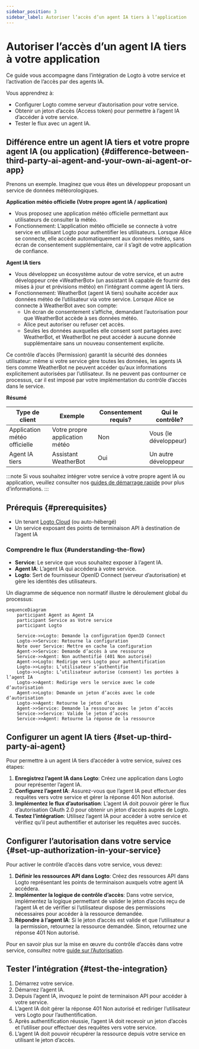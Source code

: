 ```yaml
---
sidebar_position: 3
sidebar_label: Autoriser l’accès d’un agent IA tiers à l’application
---
```



# Autoriser l’accès d’un agent IA tiers à votre application

Ce guide vous accompagne dans l’intégration de Logto à votre service et l’activation de l’accès par des agents IA.

Vous apprendrez à:

- Configurer Logto comme serveur d’autorisation pour votre service.
- Obtenir un jeton d’accès (Access token) pour permettre à l’agent IA d’accéder à votre service.
- Tester le flux avec un agent IA.

## Différence entre un agent IA tiers et votre propre agent IA (ou application) \{#difference-between-third-party-ai-agent-and-your-own-ai-agent-or-app}

Prenons un exemple. Imaginez que vous êtes un développeur proposant un service de données météorologiques.

**Application météo officielle (Votre propre agent IA / application)**

- Vous proposez une application météo officielle permettant aux utilisateurs de consulter la météo.
- Fonctionnement: L’application météo officielle se connecte à votre service en utilisant Logto pour authentifier les utilisateurs. Lorsque Alice se connecte, elle accède automatiquement aux données météo, sans écran de consentement supplémentaire, car il s’agit de votre application de confiance.

**Agent IA tiers**

- Vous développez un écosystème autour de votre service, et un autre développeur crée «WeatherBot» (un assistant IA capable de fournir des mises à jour et prévisions météo) en l’intégrant comme agent IA tiers.
- Fonctionnement: WeatherBot (agent IA tiers) souhaite accéder aux données météo de l’utilisateur via votre service. Lorsque Alice se connecte à WeatherBot avec son compte:
  - Un écran de consentement s’affiche, demandant l’autorisation pour que WeatherBot accède à ses données météo.
  - Alice peut autoriser ou refuser cet accès.
  - Seules les données auxquelles elle consent sont partagées avec WeatherBot, et WeatherBot ne peut accéder à aucune donnée supplémentaire sans un nouveau consentement explicite.

Ce contrôle d’accès (Permission) garantit la sécurité des données utilisateur: même si votre service gère toutes les données, les agents IA tiers comme WeatherBot ne peuvent accéder qu’aux informations explicitement autorisées par l’utilisateur. Ils ne peuvent pas contourner ce processus, car il est imposé par votre implémentation du contrôle d’accès dans le service.

**Résumé**

| Type de client               | Exemple                        | Consentement requis? | Qui le contrôle?      |
| ---------------------------- | ------------------------------ | -------------------- | --------------------- |
| Application météo officielle | Votre propre application météo | Non                  | Vous (le développeur) |
| Agent IA tiers               | Assistant WeatherBot           | Oui                  | Un autre développeur  |

:::note
Si vous souhaitez intégrer votre service à votre propre agent IA ou application, veuillez consulter nos [guides de démarrage rapide](/quick-starts) pour plus d’informations.
:::

## Prérequis \{#prerequisites}

- Un tenant [Logto Cloud](https://cloud.logto.io) (ou auto-hébergé)
- Un service exposant des points de terminaison API à destination de l’agent IA

### Comprendre le flux \{#understanding-the-flow}

- **Service**: Le service que vous souhaitez exposer à l’agent IA.
- **Agent IA**: L’agent IA qui accédera à votre service.
- **Logto**: Sert de fournisseur OpenID Connect (serveur d’autorisation) et gère les identités des utilisateurs.

Un diagramme de séquence non normatif illustre le déroulement global du processus:

```mermaid
sequenceDiagram
    participant Agent as Agent IA
    participant Service as Votre service
    participant Logto

    Service->>Logto: Demande la configuration OpenID Connect
    Logto->>Service: Retourne la configuration
    Note over Service: Mettre en cache la configuration
    Agent->>Service: Demande d’accès à une ressource
    Service->>Agent: Non authentifié (401 Non autorisé)
    Agent->>Logto: Redirige vers Logto pour authentification
    Logto->>Logto: L’utilisateur s’authentifie
    Logto->>Logto: L’utilisateur autorise (consent) les portées à l’agent IA
    Logto->>Agent: Redirige vers le service avec le code d’autorisation
    Agent->>Logto: Demande un jeton d’accès avec le code d’autorisation
    Logto->>Agent: Retourne le jeton d’accès
    Agent->>Service: Demande la ressource avec le jeton d’accès
    Service->>Service: Valide le jeton d’accès
    Service->>Agent: Retourne la réponse de la ressource
```

## Configurer un agent IA tiers \{#set-up-third-party-ai-agent}

Pour permettre à un agent IA tiers d’accéder à votre service, suivez ces étapes:

1. **Enregistrez l’agent IA dans Logto**: Créez une application dans Logto pour représenter l’agent IA.
2. **Configurez l’agent IA**: Assurez-vous que l’agent IA peut effectuer des requêtes vers votre service et gérer la réponse 401 Non autorisé.
3. **Implémentez le flux d’autorisation**: L’agent IA doit pouvoir gérer le flux d’autorisation OAuth 2.0 pour obtenir un jeton d’accès auprès de Logto.
4. **Testez l’intégration**: Utilisez l’agent IA pour accéder à votre service et vérifiez qu’il peut authentifier et autoriser les requêtes avec succès.

<ConfigureThirdPartyAiAgent />

## Configurer l’autorisation dans votre service \{#set-up-authorization-in-your-service}

Pour activer le contrôle d’accès dans votre service, vous devez:

1. **Définir les ressources API dans Logto**: Créez des ressources API dans Logto représentant les points de terminaison auxquels votre agent IA accédera.
2. **Implémenter la logique de contrôle d’accès**: Dans votre service, implémentez la logique permettant de valider le jeton d’accès reçu de l’agent IA et de vérifier si l’utilisateur dispose des permissions nécessaires pour accéder à la ressource demandée.
3. **Répondre à l’agent IA**: Si le jeton d’accès est valide et que l’utilisateur a la permission, retournez la ressource demandée. Sinon, retournez une réponse 401 Non autorisé.

Pour en savoir plus sur la mise en œuvre du contrôle d’accès dans votre service, consultez notre [guide sur l’Autorisation](/authorization).

## Tester l’intégration \{#test-the-integration}

1. Démarrez votre service.
2. Démarrez l’agent IA.
3. Depuis l’agent IA, invoquez le point de terminaison API pour accéder à votre service.
4. L’agent IA doit gérer la réponse 401 Non autorisé et rediriger l’utilisateur vers Logto pour l’authentification.
5. Après authentification réussie, l’agent IA doit recevoir un jeton d’accès et l’utiliser pour effectuer des requêtes vers votre service.
6. L’agent IA doit pouvoir récupérer la ressource depuis votre service en utilisant le jeton d’accès.
